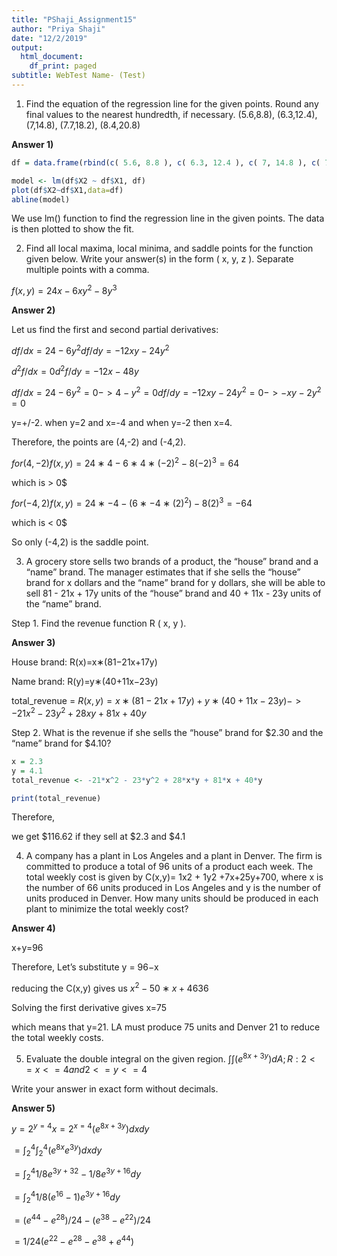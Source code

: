 ```yaml
---
title: "PShaji_Assignment15"
author: "Priya Shaji"
date: "12/2/2019"
output:
  html_document:
    df_print: paged
subtitle: WebTest Name- (Test)
---
```


1. Find the equation of the regression line for the given points. Round any final values to the nearest hundredth, if necessary. (5.6,8.8), (6.3,12.4), (7,14.8), (7.7,18.2), (8.4,20.8)

<strong>Answer 1)</strong>

```r
df = data.frame(rbind(c( 5.6, 8.8 ), c( 6.3, 12.4 ), c( 7, 14.8 ), c( 7.7, 18.2 ), c( 8.4, 20.8 )))
```

```r
model <- lm(df$X2 ~ df$X1, df)
plot(df$X2~df$X1,data=df)
abline(model)
```


We use lm() function to find the regression line in the given points. The data is then plotted to show the fit.


2. Find all local maxima, local minima, and saddle points for the function given below. Write your answer(s) in the form ( x, y, z ). Separate multiple points with a comma.

$f(x,y)=24x-6xy^2-8y^3$

<strong> Answer 2)</strong>

Let us find the first and second partial derivatives:

$df/dx=24−6y^2df/dy=−12xy−24y^2$

$d^2f/dx=0d^2f/dy=−12x−48y$

$df/dx=24−6y^2=0−>4−y^2=0df/dy=−12xy−24y^2=0−>−xy−2y^2=0$

y=+/-2. when y=2 and x=-4 and when y=-2 then x=4. 

Therefore, the points are (4,-2) and (-4,2).

$for (4,-2) f(x,y)=24∗4−6∗4∗(−2)^2−8(−2)^3=64$

which is > 0$

$for (-4,2) f(x,y)=24∗−4−(6∗−4∗(2)^2)−8(2)^3=−64$

which is < 0$

So only (-4,2) is the saddle point.


3. A grocery store sells two brands of a product, the "house" brand and a "name" brand. The manager estimates that if she sells the "house" brand for x dollars and the "name" brand for y dollars, she will be able to sell 81 - 21x + 17y units of the "house" brand and 40 + 11x - 23y units of the "name" brand.

Step 1. Find the revenue function R ( x, y ).

<strong>Answer 3)</strong>

House brand: R(x)=x∗(81−21x+17y)

Name brand: R(y)=y∗(40+11x−23y)

total_revenue = $R(x,y)=x∗(81−21x+17y)+y∗(40+11x−23y) -> - 21x^2 - 23y^2 + 28xy + 81x + 40y$




Step 2. What is the revenue if she sells the "house" brand for $2.30 and the "name" brand for $4.10?

```r
x = 2.3
y = 4.1
total_revenue <- -21*x^2 - 23*y^2 + 28*x*y + 81*x + 40*y

print(total_revenue)
```

Therefore,

we get $116.62 if they sell at $2.3 and $4.1


4. A company has a plant in Los Angeles and a plant in Denver. The firm is committed to produce a total of 96 units of a product each week. The total weekly cost is given by C(x,y)= 1x2 + 1y2 +7x+25y+700, where x is the number of 66 units produced in Los Angeles and y is the number of units produced in Denver. How many units should be produced in each plant to minimize the total weekly cost?

<strong>Answer 4)</strong>

x+y=96
 
Therefore, Let's substitute y = 96−x

reducing the C(x,y) gives us $x^2−50∗x+4636$

Solving the first derivative gives x=75

which means that y=21. LA must produce 75 units and Denver 21 to reduce the total weekly costs.

5. Evaluate the double integral on the given region.
$\int\int(e^{8x+3y})dA; R:2<=x<=4 and 2<=y<=4$

Write your answer in exact form without decimals.

<strong>Answer 5)</strong>

${y = 2}^{y = 4} {x = 2}^{x = 4} (e^{8x + 3y}) dx  dy$

$=\int^{4}_{2}\int^{4}_{2}(e^{8x}e^{3y}) dx dy$

$=\int^{4}_{2}1/8e^{3y+32}−1/8e^{3y+16} dy$

$=\int^{4}_{2}1/8(e^{16}−1)e^{3y+16} dy$

$=(e^44−e^28)/24−(e^{38}−e^{22})/24$

$=1/24(e^{22}−e^{28}−e^{38}+e^{44})$







